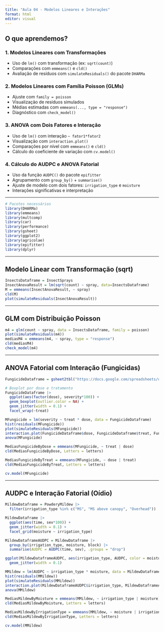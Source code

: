 ```yaml
---
title: "Aula 04 - Modelos Lineares e Interações"
format: html
editor: visual
---
```


## O que aprendemos?

### 1. Modelos Lineares com Transformações

-   Uso de `lm()` com transformação (ex: `sqrt(count)`)
-   Comparações com `emmeans()` e `cld()`
-   Avaliação de resíduos com `simulateResiduals()` do pacote `DHARMa`

### 2. Modelos Lineares com Família Poisson (GLMs)

-   Ajuste com `family = poisson`
-   Visualização de resíduos simulados
-   Médias estimadas com `emmeans(..., type = "response")`
-   Diagnóstico com `check_model()`

### 3. ANOVA com Dois Fatores e Interação

-   Uso de `lm()` com interação `~ fator1*fator2`
-   Visualização com `interaction.plot()`
-   Comparações por nível com `emmeans()` e `cld()`
-   Cálculo do coeficiente de variação com `cv.model()`

### 4. Cálculo do AUDPC e ANOVA Fatorial

-   Uso da função `AUDPC()` do pacote `epifitter`
-   Agrupamento com `group_by()` + `summarise()`
-   Ajuste de modelo com dois fatores: `irrigation_type` e `moisture`
-   Interações significativas e interpretação

------------------------------------------------------------------------

```r
# Pacotes necessários
library(DHARMa)
library(emmeans)
library(multcomp)
library(car)
library(performance)
library(gsheet)
library(ggplot2)
library(agricolae)
library(epifitter)
library(dplyr)
```

------------------------------------------------------------------------

## Modelo Linear com Transformação (sqrt)

```r
InsectsDataframe = InsectSprays
InsectAnovaResult = lm(sqrt(count) ~ spray, data=InsectsDataframe)
M = emmeans(InsectAnovaResult, ~ spray)
cld(M)
plot(simulateResiduals(InsectAnovaResult))
```

------------------------------------------------------------------------

## GLM com Distribuição Poisson

```r
m4 = glm(count ~ spray, data = InsectsDataframe, family = poisson)
plot(simulateResiduals(m4))
mediasM4 = emmeans(m4, ~ spray, type = "response")
cld(mediasM4)
check_model(m4)
```

------------------------------------------------------------------------

## ANOVA Fatorial com Interação (Fungicidas)

```r
FungicideDataframe = gsheet2tbl("https://docs.google.com/spreadsheets/d/1bq2N19DcZdtax2fQW9OHSGMR0X2__Z9T/edit?gid=2023059672")

# Boxplot por dose e tratamento
FungicideDataframe |>
  ggplot(aes(factor(dose), severity*100)) +
  geom_boxplot(outlier.color = NA) +
  geom_jitter(width = 0.1) +
  facet_wrap(~treat)
```

```r
MFungicide = lm(severity ~ treat * dose, data = FungicideDataframe)
hist(residuals(MFungicide))
plot(simulateResiduals(MFungicide))
interaction.plot(FungicideDataframe$dose, FungicideDataframe$treat, FungicideDataframe$severity)
anova(MFungicide)

MediasFungicideByDose = emmeans(MFungicide, ~ treat | dose)
cld(MediasFungicideByDose, Letters = letters)

MediasFungicideByTreat = emmeans(MFungicide, ~ dose | treat)
cld(MediasFungicideByTreat, Letters = letters)

cv.model(MFungicide)
```

------------------------------------------------------------------------

## AUDPC e Interação Fatorial (Oídio)

```r
MildewDataframe = PowderyMildew |> 
  filter(irrigation_type %in% c("MS", "MS above canopy", "Overhead"))

MildewDataframe |>
  ggplot(aes(time, sev*100)) +
  geom_jitter(width = 0.1) +
  facet_grid(moisture ~ irrigation_type)
```

```r
MildewDataframeAUDPC = MildewDataframe |>
  group_by(irrigation_type, moisture, block) |>
  summarise(AUDPC = AUDPC(time, sev), .groups = "drop")

ggplot(MildewDataframeAUDPC, aes(irrigation_type, AUDPC, color = moisture)) +
  geom_jitter(width = 0.1)
```

```r
MMildew = lm(AUDPC ~ irrigation_type * moisture, data = MildewDataframeAUDPC)
hist(residuals(MMildew))
plot(simulateResiduals(MMildew))
interaction.plot(MildewDataframeAUDPC$irrigation_type, MildewDataframeAUDPC$moisture, MildewDataframeAUDPC$AUDPC)
anova(MMildew)

MediasMildewByMoisture = emmeans(MMildew, ~ irrigation_type | moisture)
cld(MediasMildewByMoisture, Letters = letters)

MediasMildewByIrrigationType = emmeans(MMildew, ~ moisture | irrigation_type)
cld(MediasMildewByIrrigationType, Letters = letters)

cv.model(MMildew)
```
